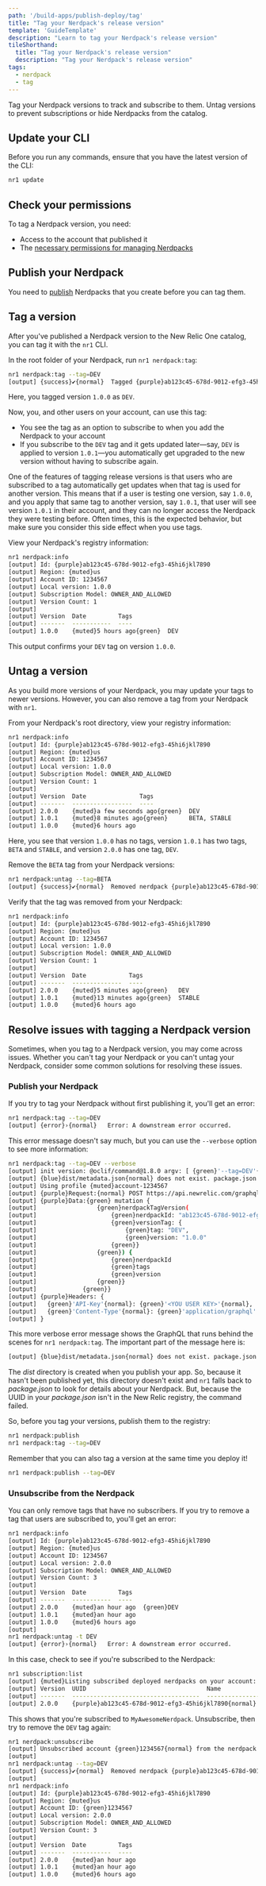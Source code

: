 ```yaml
---
path: '/build-apps/publish-deploy/tag'
title: "Tag your Nerdpack's release version"
template: 'GuideTemplate'
description: "Learn to tag your Nerdpack's release version"
tileShorthand:
  title: "Tag your Nerdpack's release version"
  description: "Tag your Nerdpack's release version"
tags:
  - nerdpack
  - tag
---
```


<Intro>

Tag your Nerdpack versions to track and subscribe to them. Untag versions to prevent subscriptions or hide Nerdpacks from the catalog.

</Intro>

## Update your CLI

Before you run any commands, ensure that you have the latest version of the CLI:

```sh
nr1 update
```

## Check your permissions

To tag a Nerdpack version, you need:

- Access to the account that published it
- The [necessary permissions for managing Nerdpacks](/build-apps/permission-manage-apps)

## Publish your Nerdpack

You need to [publish](/build-apps/publish-deploy/publish) Nerdpacks that you create before you can tag them.

## Tag a version

After you've published a Nerdpack version to the New Relic One catalog, you can tag it with the `nr1` CLI.

<Steps>

<Step>

In the root folder of your Nerdpack, run `nr1 nerdpack:tag`:

```sh
nr1 nerdpack:tag --tag=DEV
[output] {success}✔{normal}  Tagged {purple}ab123c45-678d-9012-efg3-45hi6jkl7890{normal} version {green}1.0.0{normal} as {green}DEV{normal}.
```

Here, you tagged version `1.0.0` as `DEV`.

Now, you, and other users on your account, can use this tag:

- You see the tag as an option to subscribe to when you add the Nerdpack to your account
- If you subscribe to the `DEV` tag and it gets updated later—say, `DEV` is applied to version `1.0.1`—you automatically get upgraded to the new version without having to subscribe again.

<Callout variant="important">

One of the features of tagging release versions is that users who are subscribed to a tag automatically get updates when that tag is used for another version. This means that if a user is testing one version, say `1.0.0`, and you apply that same tag to  another version, say `1.0.1`, that user will see version `1.0.1` in their account, and they can no longer access the Nerdpack they were testing before. Often times, this is the expected behavior, but make sure you consider this side effect when you use tags.

</Callout>

</Step>

<Step>

View your Nerdpack's registry information:

```sh
nr1 nerdpack:info
[output] Id: {purple}ab123c45-678d-9012-efg3-45hi6jkl7890
[output] Region: {muted}us
[output] Account ID: 1234567
[output] Local version: 1.0.0
[output] Subscription Model: OWNER_AND_ALLOWED
[output] Version Count: 1
[output]
[output] Version  Date         Tags
[output] -------  -----------  ----
[output] 1.0.0    {muted}5 hours ago{green}  DEV
```

This output confirms your `DEV` tag on version `1.0.0`.

</Step>

</Steps>

## Untag a version

As you build more versions of your Nerdpack, you may update your tags to newer versions. However, you can also remove a tag from your Nerdpack with `nr1`.

<Steps>

<Step>

From your Nerdpack's root directory, view your registry information:

```sh
nr1 nerdpack:info
[output] Id: {purple}ab123c45-678d-9012-efg3-45hi6jkl7890
[output] Region: {muted}us
[output] Account ID: 1234567
[output] Local version: 1.0.0
[output] Subscription Model: OWNER_AND_ALLOWED
[output] Version Count: 1
[output]
[output] Version  Date               Tags
[output] -------  -----------------  ----
[output] 2.0.0    {muted}a few seconds ago{green}  DEV
[output] 1.0.1    {muted}8 minutes ago{green}      BETA, STABLE
[output] 1.0.0    {muted}6 hours ago
```

Here, you see that version `1.0.0` has no tags, version `1.0.1` has two tags, `BETA` and `STABLE`, and version `2.0.0` has one tag, `DEV`.

</Step>

<Step>

Remove the `BETA` tag from your Nerdpack versions:

```sh
nr1 nerdpack:untag --tag=BETA
[output] {success}✔{normal}  Removed nerdpack {purple}ab123c45-678d-9012-efg3-45hi6jkl7890{normal} tag {green}BETA{normal}.
```

</Step>

<Step>

Verify that the tag was removed from your Nerdpack:

```sh
nr1 nerdpack:info
[output] Id: {purple}ab123c45-678d-9012-efg3-45hi6jkl7890
[output] Region: {muted}us
[output] Account ID: 1234567
[output] Local version: 1.0.0
[output] Subscription Model: OWNER_AND_ALLOWED
[output] Version Count: 1
[output]
[output] Version  Date            Tags
[output] -------  --------------  ----
[output] 2.0.0    {muted}5 minutes ago{green}   DEV
[output] 1.0.1    {muted}13 minutes ago{green}  STABLE
[output] 1.0.0    {muted}6 hours ago
```
</Step>

</Steps>

## Resolve issues with tagging a Nerdpack version

Sometimes, when you tag to a Nerdpack version, you may come across issues. Whether you can't tag your Nerdpack or you can't untag your Nerdpack, consider some common solutions for resolving these issues.

### Publish your Nerdpack

If you try to tag your Nerdpack without first publishing it, you'll get an error:

```sh
nr1 nerdpack:tag --tag=DEV
[output] {error}›{normal}   Error: A downstream error occurred.
```

This error message doesn't say much, but you can use the `--verbose` option to see more information:

```sh
nr1 nerdpack:tag --tag=DEV --verbose
[output] init version: @oclif/command@1.8.0 argv: [ {green}'--tag=DEV'{normal}, {green}'--verbose'{normal}, [length]: {yellow}2{normal} ]
[output] {blue}dist/metadata.json{normal} does not exist. package.json will be used instead.
[output] Using profile {muted}account-1234567
[output] {purple}Request:{normal} POST https://api.newrelic.com/graphql
[output] {purple}Data:{green} mutation {
[output]                 {green}nerdpackTagVersion(
[output]                     {green}nerdpackId: "ab123c45-678d-9012-efg3-45hi6jkl7890",
[output]                     {green}versionTag: {
[output]                         {green}tag: "DEV",
[output]                         {green}version: "1.0.0"
[output]                     {green}}
[output]                 {green}) {
[output]                     {green}nerdpackId
[output]                     {green}tags
[output]                     {green}version
[output]                 {green}}
[output]             {green}}
[output] {purple}Headers: {
[output]   {green}'API-Key'{normal}: {green}'<YOU USER KEY>'{normal},
[output]   {green}'Content-Type'{normal}: {green}'application/graphql'
[output] }
```

This more verbose error message shows the GraphQL that runs behind the scenes for `nr1 nerdpack:tag`. The important part of the message here is:

```sh
[output] {blue}dist/metadata.json{normal} does not exist. package.json will be used instead.
```

The _dist_ directory is created when you publish your app. So, because it hasn't been published yet, this directory doesn't exist and `nr1` falls back to _package.json_ to look for details about your Nerdpack. But, because the UUID in your _package.json_ isn't in the New Relic registry, the command failed.

So, before you tag your versions, publish them to the registry:

```sh
nr1 nerdpack:publish
nr1 nerdpack:tag --tag=DEV
```

<Callout variant="tip">

Remember that you can also tag a version at the same time you deploy it!

```sh
nr1 nerdpack:publish --tag=DEV
```

</Callout>

### Unsubscribe from the Nerdpack

You can only remove tags that have no subscribers. If you try to remove a tag that users are subscribed to, you'll get an error:

```sh
nr1 nerdpack:info
[output] Id: {purple}ab123c45-678d-9012-efg3-45hi6jkl7890
[output] Region: {muted}us
[output] Account ID: 1234567
[output] Local version: 2.0.0
[output] Subscription Model: OWNER_AND_ALLOWED
[output] Version Count: 3
[output]
[output] Version  Date         Tags
[output] -------  -----------  ----
[output] 2.0.0    {muted}an hour ago  {green}DEV
[output] 1.0.1    {muted}an hour ago
[output] 1.0.0    {muted}6 hours ago
[output]
nr1 nerdpack:untag -t DEV
[output] {error}›{normal}   Error: A downstream error occurred.
```

In this case, check to see if you're subscribed to the Nerdpack:

```sh
nr1 subscription:list
[output] {muted}Listing subscribed deployed nerdpacks on your account:
[output] Version  UUID                                  Name               Date         User
[output] -------  ------------------------------------  -----------------  -----------  ----------
[output] 2.0.0    {purple}ab123c45-678d-9012-efg3-45hi6jkl7890{normal}  MyAwesomeNerdpack  {muted}an hour ago  1000383529
```

This shows that you're subscribed to `MyAwesomeNerdpack`. Unsubscribe, then try to remove the `DEV` tag again:

```sh
nr1 nerdpack:unsubscribe
[output] Unsubscribed account {green}1234567{normal} from the nerdpack {purple}ab123c45-678d-9012-efg3-45hi6jkl7890{normal} on the {green}DEV{normal} channel.
[output]
nr1 nerdpack:untag --tag=DEV
[output] {success}✔{normal}  Removed nerdpack {purple}ab123c45-678d-9012-efg3-45hi6jkl7890{normal} tag {green}DEV{normal}.
[output]
nr1 nerdpack:info
[output] Id: {purple}ab123c45-678d-9012-efg3-45hi6jkl7890
[output] Region: {muted}us
[output] Account ID: {green}1234567
[output] Local version: 2.0.0
[output] Subscription Model: OWNER_AND_ALLOWED
[output] Version Count: 3
[output]
[output] Version  Date         Tags
[output] -------  -----------  ----
[output] 2.0.0    {muted}an hour ago
[output] 1.0.1    {muted}an hour ago
[output] 1.0.0    {muted}6 hours ago
```

